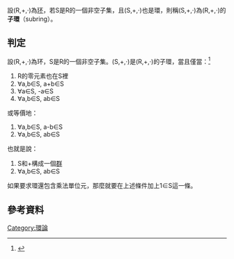 {{NoteTA|G1=Math}}
{{環論|基礎}}
設(R,+,·)為[[环_(代数)|环]]，若S是R的一個非空子集，且(S,+,·)也是環，則稱(S,+,·)為(R,+,·)的'''子環'''（subring）。

== 判定 ==
設(R,+,·)為环，S是R的一個非空子集。(S,+,·)是(R,+,·)的子環，當且僅當：<ref>{{cite book|author=Frederick Michael Hall|title=An Introduction to Abstract Algebra|year=1966|publisher=CUP Archive|pages=77|url=https://books.google.com.hk/books?id=LYg4AAAAIAAJ&pg=PA78&dq=subring#v=onepage&q=subring&f=false|access-date=2014-12-28|archive-date=2019-05-02|archive-url=https://web.archive.org/web/20190502084106/https://books.google.com.hk/books?id=LYg4AAAAIAAJ&pg=PA78&dq=subring#v=onepage&q=subring&f=false|dead-url=no}}</ref>
#R的零元素也在S裡
#∀a,b∈S, a+b∈S
#∀a∈S, -a∈S
#∀a,b∈S, ab∈S

或等價地：
#∀a,b∈S, a-b∈S
#∀a,b∈S, ab∈S

也就是說：
#S和+構成一個[[群|群]]
#∀a,b∈S, ab∈S

如果要求環還包含乘法單位元，那麼就要在上述條件加上1∈S這一條。
== 參考資料 ==
{{reflist}}

{{代數小作品}}
{{ModernAlgebra}}

[[Category:環論|Category:環論]]